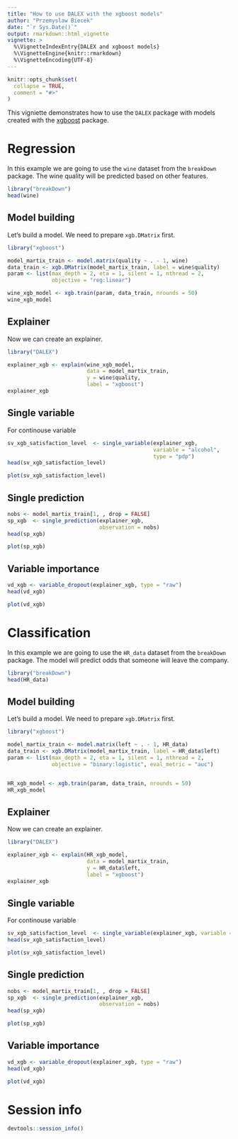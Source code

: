 ```yaml
---
title: "How to use DALEX with the xgboost models"
author: "Przemyslaw Biecek"
date: "`r Sys.Date()`"
output: rmarkdown::html_vignette
vignette: >
  %\VignetteIndexEntry{DALEX and xgboost models}
  %\VignetteEngine{knitr::rmarkdown}
  %\VignetteEncoding{UTF-8}
---
```


```r
knitr::opts_chunk$set(
  collapse = TRUE,
  comment = "#>"
)
```

This vigniette demonstrates how to use the `DALEX` package with models created with the [xgboost](https://CRAN.R-project.org/package=xgboost) package. 

# Regression

In this example we are going to use the `wine` dataset from the `breakDown` package. The wine quality will be predicted based on other features.

```r
library("breakDown")
head(wine)
```

## Model building

Let's build a model. We need to prepare `xgb.DMatrix` first.

```r
library("xgboost")

model_martix_train <- model.matrix(quality ~ . - 1, wine)
data_train <- xgb.DMatrix(model_martix_train, label = wine$quality)
param <- list(max_depth = 2, eta = 1, silent = 1, nthread = 2,
              objective = "reg:linear")

wine_xgb_model <- xgb.train(param, data_train, nrounds = 50)
wine_xgb_model
```

## Explainer

Now we can create an explainer.

```r
library("DALEX")

explainer_xgb <- explain(wine_xgb_model, 
                         data = model_martix_train, 
                         y = wine$quality, 
                         label = "xgboost")
explainer_xgb
```

## Single variable

For continouse variable

```r
sv_xgb_satisfaction_level  <- single_variable(explainer_xgb, 
                                              variable = "alcohol", 
                                              type = "pdp")
head(sv_xgb_satisfaction_level)

plot(sv_xgb_satisfaction_level)
```

## Single prediction

```r
nobs <- model_martix_train[1, , drop = FALSE]
sp_xgb  <- single_prediction(explainer_xgb, 
                             observation = nobs)
head(sp_xgb)

plot(sp_xgb)
```

## Variable importance

```r
vd_xgb <- variable_dropout(explainer_xgb, type = "raw")
head(vd_xgb)

plot(vd_xgb)
```


# Classification

In this example we are going to use the `HR_data` dataset from the `breakDown` package. The model will predict odds that someone will leave the company.

```r
library("breakDown")
head(HR_data)
```

## Model building

Let's build a model. We need to prepare `xgb.DMatrix` first.

```r
library("xgboost")

model_martix_train <- model.matrix(left ~ . - 1, HR_data)
data_train <- xgb.DMatrix(model_martix_train, label = HR_data$left)
param <- list(max_depth = 2, eta = 1, silent = 1, nthread = 2,
              objective = "binary:logistic", eval_metric = "auc")


HR_xgb_model <- xgb.train(param, data_train, nrounds = 50)
HR_xgb_model
```

## Explainer

Now we can create an explainer.

```r
library("DALEX")

explainer_xgb <- explain(HR_xgb_model, 
                         data = model_martix_train, 
                         y = HR_data$left, 
                         label = "xgboost")
explainer_xgb
```

## Single variable

For continouse variable

```r
sv_xgb_satisfaction_level  <- single_variable(explainer_xgb, variable = "satisfaction_level", type = "pdp")
head(sv_xgb_satisfaction_level)

plot(sv_xgb_satisfaction_level)
```

## Single prediction

```r
nobs <- model_martix_train[1, , drop = FALSE]
sp_xgb  <- single_prediction(explainer_xgb, 
                             observation = nobs)
head(sp_xgb)

plot(sp_xgb)
```

## Variable importance

```r
vd_xgb <- variable_dropout(explainer_xgb, type = "raw")
head(vd_xgb)

plot(vd_xgb)
```

# Session info

```r
devtools::session_info()
```

